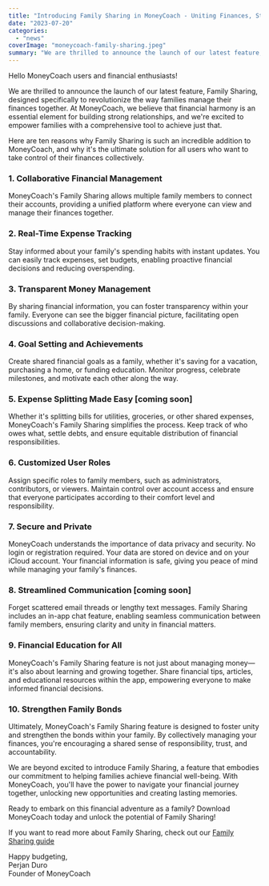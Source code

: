 ```yaml
---
title: "Introducing Family Sharing in MoneyCoach - Uniting Finances, Strengthening Bonds!"
date: "2023-07-20"
categories: 
  - "news"
coverImage: "moneycoach-family-sharing.jpeg"
summary: "We are thrilled to announce the launch of our latest feature, Family Sharing, designed specifically to revolutionize the way families manage their finances together."
---
```


Hello MoneyCoach users and financial enthusiasts!

We are thrilled to announce the launch of our latest feature, Family Sharing, designed specifically to revolutionize the way families manage their finances together. At MoneyCoach, we believe that financial harmony is an essential element for building strong relationships, and we're excited to empower families with a comprehensive tool to achieve just that.

Here are ten reasons why Family Sharing is such an incredible addition to MoneyCoach, and why it's the ultimate solution for all users who want to take control of their finances collectively.

### 1. Collaborative Financial Management
MoneyCoach's Family Sharing allows multiple family members to connect their accounts, providing a unified platform where everyone can view and manage their finances together.

### 2. Real-Time Expense Tracking
Stay informed about your family's spending habits with instant updates. You can easily track expenses, set budgets, enabling proactive financial decisions and reducing overspending.

### 3. Transparent Money Management
By sharing financial information, you can foster transparency within your family. Everyone can see the bigger financial picture, facilitating open discussions and collaborative decision-making.

### 4. Goal Setting and Achievements
Create shared financial goals as a family, whether it's saving for a vacation, purchasing a home, or funding education. Monitor progress, celebrate milestones, and motivate each other along the way.

### 5. Expense Splitting Made Easy [coming soon]
Whether it's splitting bills for utilities, groceries, or other shared expenses, MoneyCoach's Family Sharing simplifies the process. Keep track of who owes what, settle debts, and ensure equitable distribution of financial responsibilities.

### 6. Customized User Roles
Assign specific roles to family members, such as administrators, contributors, or viewers. Maintain control over account access and ensure that everyone participates according to their comfort level and responsibility.

### 7. Secure and Private
MoneyCoach understands the importance of data privacy and security. No login or registration required. Your data are stored on device and on your iCloud account. Your financial information is safe, giving you peace of mind while managing your family's finances.

### 8. Streamlined Communication [coming soon]
Forget scattered email threads or lengthy text messages. Family Sharing includes an in-app chat feature, enabling seamless communication between family members, ensuring clarity and unity in financial matters.

### 9. Financial Education for All
MoneyCoach's Family Sharing feature is not just about managing money—it's also about learning and growing together. Share financial tips, articles, and educational resources within the app, empowering everyone to make informed financial decisions.

### 10. Strengthen Family Bonds
Ultimately, MoneyCoach's Family Sharing feature is designed to foster unity and strengthen the bonds within your family. By collectively managing your finances, you're encouraging a shared sense of responsibility, trust, and accountability.

We are beyond excited to introduce Family Sharing, a feature that embodies our commitment to helping families achieve financial well-being. With MoneyCoach, you'll have the power to navigate your financial journey together, unlocking new opportunities and creating lasting memories.

Ready to embark on this financial adventure as a family?  <AppDownloadLink>Download MoneyCoach</AppDownloadLink> today and unlock the potential of Family Sharing!

If you want to read more about Family Sharing, check out our [Family Sharing guide](/guides/how-to-activate-family-sync)

Happy budgeting,   
Perjan Duro   
Founder of MoneyCoach